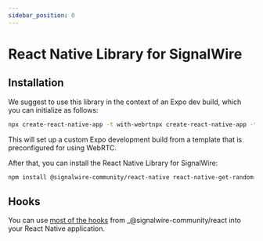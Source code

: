 ```yaml
---
sidebar_position: 0
---
```


# React Native Library for SignalWire

## Installation

We suggest to use this library in the context of an Expo dev build, which you can initialize as follows:

```bash
npx create-react-native-app -t with-webrtnpx create-react-native-app -t with-webrtcc
```

This will set up a custom Expo development build from a template that is preconfigured for using WebRTC.

After that, you can install the React Native Library for SignalWire:

```bash npm2yarn
npm install @signalwire-community/react-native react-native-get-random-values
```

## Hooks

You can use [most of the hooks](react/hooks.mdx) from _@signalwire-community/react into your React Native application.
